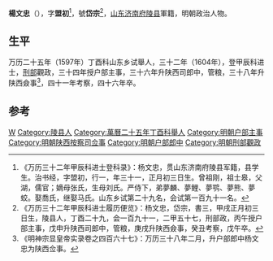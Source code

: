 {{Otheruses|other=名为杨文忠的其他人物|杨廷和}}
{{Otheruses|other=名为杨岱宗的其他人物|杨岱宗}}

'''楊文忠'''（{{bd|1574年||1618年|catIdx=}}），字'''盟初'''<ref>《万历三十二年甲辰科进士登科录》：杨文忠，贯山东济南府陵县军籍，县学生。治书经，字盟初，行一，年三十一，正月初三日生。曾祖刚，祖士皋，父湖，儒官；嫡母张氏，生母刘氏。严侍下，弟夢麟、夢鲤、夢鹗、夢熊、夢蛟。娶喬氏，继娶马氏。山东乡试第二十九名，会试第一百九十一名。</ref>，號'''岱宗'''<ref>《万历三十二年甲辰科进士履历便览》：杨文忠，岱宗，書三，甲戌正月初三日生，陵县人，丁酉二十九，会一百九十一，二甲五十七，刑部政，丙午授户部主事，戊申升陕西司郎中，管粮，庚戌升陕西僉事，癸丑考察，戊午卒。</ref>，[[山东|山东]][[济南府|济南府]][[陵县|陵县]]軍籍，明朝政治人物。

== 生平 ==
万历二十五年（1597年）丁酉科山东乡试舉人，三十二年（1604年），登甲辰科进士，[[刑部|刑部]]觀政，三十四年授户部主事，三十六年升陕西司郎中，管粮，三十八年升陕西僉事<ref>《明神宗显皇帝实录卷之四百六十七》：万历三十八年二月，升户部郎中杨文忠为陕西佥事。</ref>，四十一年考察，四十六年卒。

==参考==
{{reflist}}

{{萬曆三十二年甲辰科殿試金榜}}

{{Authority control}}

{{DEFAULTSORT:}}
[[Category:杨姓|W]]
[[Category:陵县人|Category:陵县人]]
[[Category:萬曆二十五年丁酉科舉人|Category:萬曆二十五年丁酉科舉人]]
[[Category:明朝户部主事|Category:明朝户部主事]]
[[Category:明朝陕西按察司佥事|Category:明朝陕西按察司佥事]]
[[Category:明朝户部郎中|Category:明朝户部郎中]]
[[Category:明朝刑部觀政|Category:明朝刑部觀政]]


{{明朝人物小作品}}